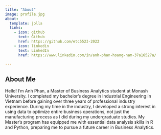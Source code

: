 ```yaml
---
title: "About"
image: profile.jpg
about:
  template: jolla
  links:
    - icon: github
      text: Github
      href: https://github.com/etc5523-2022
    - icon: linkedin
      text: LinkedIn
      href: https://www.linkedin.com/in/anh-phan-hoang-nam-37a16527a/

---
```


## About Me

Hello! I’m Anh Phan, a Master of Business Analytics student at Monash University. I completed my bachelor’s degree in Industrial Engineering in Vietnam before gaining over three years of professional industry experience. During my time in the industry, I developed a strong interest in using data to optimize entire business operations, not just the manufacturing process as I did during my undergraduate studies. My Master’s program has equipped me with essential data analysis skills in R and Python, preparing me to pursue a future career in Business Analytics.


